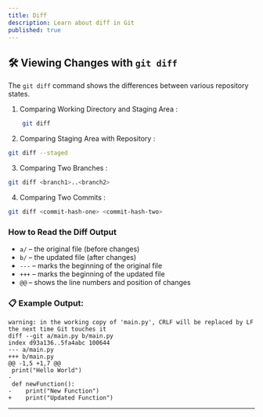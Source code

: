 ```yaml
---
title: Diff
description: Learn about diff in Git
published: true
---
```


## 🛠️ **Viewing Changes with `git diff`**

The `git diff` command shows the differences between various repository states.

1. Comparing Working Directory and Staging Area :
```bash
    git diff
```

2. Comparing Staging Area with Repository :
```bash
git diff --staged
```

3. Comparing Two Branches :
```bash
git diff <branch1>..<branch2>
```

4. Comparing Two Commits :

```bash
git diff <commit-hash-one> <commit-hash-two>
```

### How to Read the Diff Output

- `a/` – the original file (before changes)
- `b/` – the updated file (after changes)
- `---` – marks the beginning of the original file
- `+++` – marks the beginning of the updated file
- `@@` – shows the line numbers and position of changes

### 📋 Example Output:
```plaintext
warning: in the working copy of 'main.py', CRLF will be replaced by LF the next time Git touches it
diff --git a/main.py b/main.py
index d93a136..5fa4abc 100644
--- a/main.py
+++ b/main.py
@@ -1,5 +1,7 @@
 print("Hello World")
-
 def newFunction():
-    print("New Function")
+    print("Updated Function")
```

---
